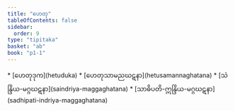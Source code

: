 ```yaml
---
title: "ဟေတု"
tableOfContents: false
sidebar:
  order: 9
type: "tipitaka"
basket: "ab"
book: "p1-1"
---
```



<DynamicBreadcrumb />



<TableOfContents book="p1-1">
* [ဟေတုဒုက](hetuduka)
* [ဟေတုသာမညဃဋနာ](hetusamannaghatana)
* [သဲန္ဒြိယ-မဂ္ဂဃဋနာ](saindriya-maggaghatana)
* [သာဓိပတိ-ဣန္ဒြိယ-မဂ္ဂဃဋနာ](sadhipati-indriya-maggaghatana)
</TableOfContents>